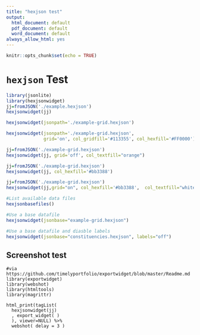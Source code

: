 ```yaml
---
title: "hexjson test"
output:
  html_document: default
  pdf_document: default
  word_document: default
always_allow_html: yes
---
```


```r
knitr::opts_chunk$set(echo = TRUE)
```

# `hexjson` Test

```r
library(jsonlite)
library(hexjsonwidget)
jj=fromJSON('./example.hexjson')
hexjsonwidget(jj)
```

```r
hexjsonwidget(jsonpath='./example-grid.hexjson')
```

```r
hexjsonwidget(jsonpath='./example-grid.hexjson', 
              grid='on', col_gridfill='#113355', col_hexfill='#FF0000')
```

```r
jj=fromJSON('./example-grid.hexjson')
hexjsonwidget(jj, grid='off', col_textfill="orange")
```

```r
jj=fromJSON('./example-grid.hexjson')
hexjsonwidget(jj, col_hexfill='#bb3388')
```

```r
jj=fromJSON('./example-grid.hexjson')
hexjsonwidget(jj,grid="on", col_hexfill='#bb3388',  col_textfill="white")
```


```r
#List available data files
hexjsonbasefiles()
```

```r
#Use a base datafile
hexjsonwidget(jsonbase="example-grid.hexjson")
```

```r
#Use a base datafile and diasble labels
hexjsonwidget(jsonbase="constituencies.hexjson", labels="off")
```

## Screenshot test


```
#via https://github.com/timelyportfolio/exportwidget/blob/master/Readme.md
library(exportwidget)
library(webshot)
library(htmltools)
library(magrittr)

html_print(tagList(
  hexjsonwidget(jj)
  , export_widget( )
  ), viewer=NULL) %>%
  webshot( delay = 3 )
```

